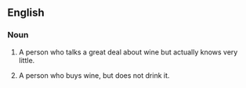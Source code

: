 ==English==

===Noun===
{{en-noun|sg=[[wine]] [[tosser]]}}

# {{slang}}{{idiomatic}} A person who talks a great deal about wine but actually knows very little. 
# {{slang}}{{idiomatic}} A person who buys wine, but does not drink it.